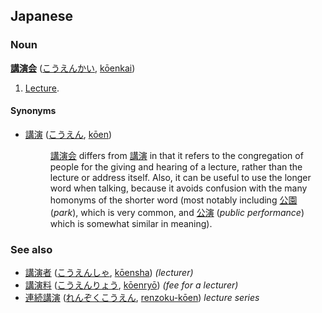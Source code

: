 == Japanese ==
=== Noun ===
'''[[講演]][[会]]''' ([[こうえんかい]], [[kōenkai]])

# [[Lecture]].  

==== Synonyms ====
* [[講演]] ([[こうえん]], [[kōen]])
*:[[講演会]] differs from [[講演]] in that it refers to the congregation of people for the giving and hearing of a lecture, rather than the lecture or address itself.  Also, it can be useful to use the longer word when talking, because it avoids confusion with the many homonyms of the shorter word (most notably including [[公園]] (''park''), which is very common, and [[公演]] (''public performance'') which is somewhat similar in meaning).

=== See also ===
* [[講演者]] ([[こうえんしゃ]], [[kōensha]]) ''(lecturer)''
* [[講演料]] ([[こうえんりょう]], [[kōenryō]]) ''(fee for a lecturer)''
* [[連続講演]] ([[れんぞくこうえん]], [[renzokukōen|renzoku-kōen]]) ''lecture series''